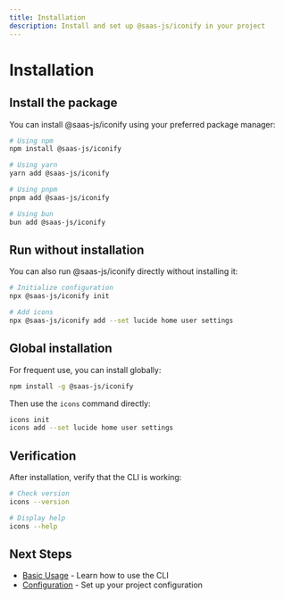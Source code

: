 ```yaml
---
title: Installation
description: Install and set up @saas-js/iconify in your project
---
```


# Installation

## Install the package

You can install @saas-js/iconify using your preferred package manager:

```bash
# Using npm
npm install @saas-js/iconify

# Using yarn
yarn add @saas-js/iconify

# Using pnpm
pnpm add @saas-js/iconify

# Using bun
bun add @saas-js/iconify
```

## Run without installation

You can also run @saas-js/iconify directly without installing it:

```bash
# Initialize configuration
npx @saas-js/iconify init

# Add icons
npx @saas-js/iconify add --set lucide home user settings
```

## Global installation

For frequent use, you can install globally:

```bash
npm install -g @saas-js/iconify
```

Then use the `icons` command directly:

```bash
icons init
icons add --set lucide home user settings
```

## Verification

After installation, verify that the CLI is working:

```bash
# Check version
icons --version

# Display help
icons --help
```

## Next Steps

- [Basic Usage](/docs/saas-js-iconify/getting-started/basic-usage) - Learn how to use the CLI
- [Configuration](/docs/saas-js-iconify/reference/configuration) - Set up your project configuration